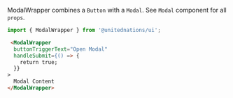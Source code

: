 ModalWrapper combines a `Button` with a `Modal`. See `Modal` component for all `props`.

```js
import { ModalWrapper } from '@unitednations/ui';
```

```html
 <ModalWrapper
  buttonTriggerText="Open Modal"
  handleSubmit={() => {
    return true;
  }}
>
  Modal Content
</ModalWrapper>
```
